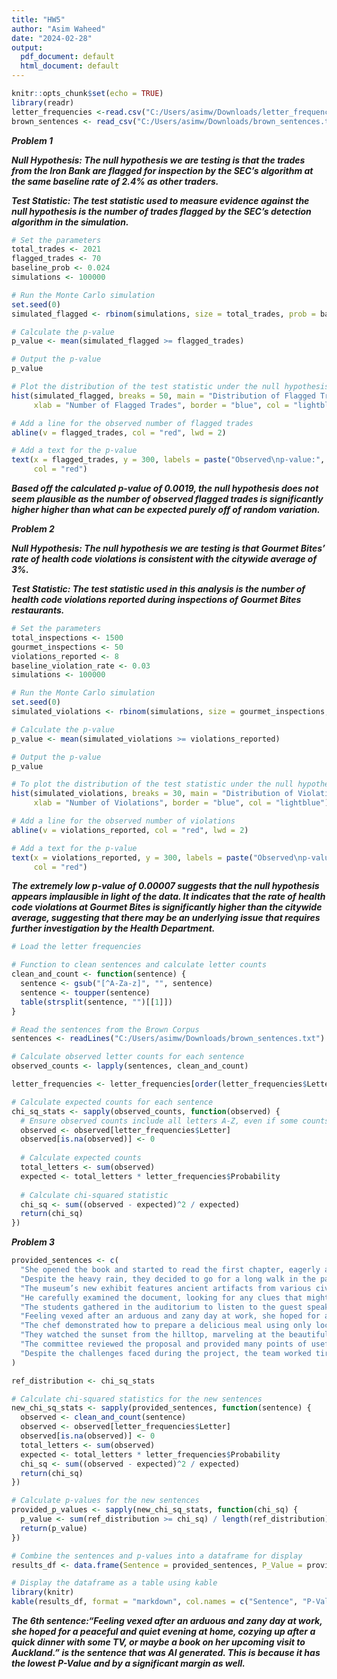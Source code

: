 ---
title: "HW5"
author: "Asim Waheed"
date: "2024-02-28"
output:
  pdf_document: default
  html_document: default
---

```{r setup, include=FALSE}
knitr::opts_chunk$set(echo = TRUE)
library(readr)
letter_frequencies <-read.csv("C:/Users/asimw/Downloads/letter_frequencies.csv")
brown_sentences <- read_csv("C:/Users/asimw/Downloads/brown_sentences.txt")
```

***Problem 1***

***Null Hypothesis: The null hypothesis we are testing is that the trades from the Iron Bank are flagged for inspection by the SEC's algorithm at the same baseline rate of 2.4% as other traders.***

***Test Statistic: The test statistic used to measure evidence against the null hypothesis is the number of trades flagged by the SEC's detection algorithm in the simulation.***
```{r, echo=FALSE, results='hide'}
# Set the parameters
total_trades <- 2021
flagged_trades <- 70
baseline_prob <- 0.024
simulations <- 100000

# Run the Monte Carlo simulation
set.seed(0) 
simulated_flagged <- rbinom(simulations, size = total_trades, prob = baseline_prob)

# Calculate the p-value
p_value <- mean(simulated_flagged >= flagged_trades)

# Output the p-value
p_value

# Plot the distribution of the test statistic under the null hypothesis
hist(simulated_flagged, breaks = 50, main = "Distribution of Flagged Trades under Null Hypothesis",
     xlab = "Number of Flagged Trades", border = "blue", col = "lightblue")

# Add a line for the observed number of flagged trades
abline(v = flagged_trades, col = "red", lwd = 2)

# Add a text for the p-value
text(x = flagged_trades, y = 300, labels = paste("Observed\np-value:", round(p_value, 4)),
     col = "red")
```

***Based off the calculated p-value of 0.0019, the null hypothesis does not seem plausible as the number of observed flagged trades is significantly higher higher than what can be expected purely off of random variation.***


***Problem 2***

***Null Hypothesis: The null hypothesis we are testing is that Gourmet Bites' rate of health code violations is consistent with the citywide average of 3%.***

***Test Statistic: The test statistic used in this analysis is the number of health code violations reported during inspections of Gourmet Bites restaurants.***

```{r, echo=FALSE, results='hide'}
# Set the parameters
total_inspections <- 1500
gourmet_inspections <- 50
violations_reported <- 8
baseline_violation_rate <- 0.03
simulations <- 100000

# Run the Monte Carlo simulation
set.seed(0) 
simulated_violations <- rbinom(simulations, size = gourmet_inspections, prob = baseline_violation_rate)

# Calculate the p-value
p_value <- mean(simulated_violations >= violations_reported)

# Output the p-value
p_value

# To plot the distribution of the test statistic under the null hypothesis
hist(simulated_violations, breaks = 30, main = "Distribution of Violations under Null Hypothesis",
     xlab = "Number of Violations", border = "blue", col = "lightblue")

# Add a line for the observed number of violations
abline(v = violations_reported, col = "red", lwd = 2)

# Add a text for the p-value
text(x = violations_reported, y = 300, labels = paste("Observed\np-value:", round(p_value, 4)),
     col = "red")
```

***The extremely low p-value of 0.00007 suggests that the null hypothesis appears implausible in light of the data. It indicates that the rate of health code violations at Gourmet Bites is significantly higher than the citywide average, suggesting that there may be an underlying issue that requires further investigation by the Health Department.***


```{r, echo=FALSE}
# Load the letter frequencies

# Function to clean sentences and calculate letter counts
clean_and_count <- function(sentence) {
  sentence <- gsub("[^A-Za-z]", "", sentence)
  sentence <- toupper(sentence)
  table(strsplit(sentence, "")[[1]])
}

# Read the sentences from the Brown Corpus
sentences <- readLines("C:/Users/asimw/Downloads/brown_sentences.txt")

# Calculate observed letter counts for each sentence
observed_counts <- lapply(sentences, clean_and_count)

letter_frequencies <- letter_frequencies[order(letter_frequencies$Letter), ]

# Calculate expected counts for each sentence
chi_sq_stats <- sapply(observed_counts, function(observed) {
  # Ensure observed counts include all letters A-Z, even if some counts are 0
  observed <- observed[letter_frequencies$Letter]
  observed[is.na(observed)] <- 0
  
  # Calculate expected counts
  total_letters <- sum(observed)
  expected <- total_letters * letter_frequencies$Probability
  
  # Calculate chi-squared statistic
  chi_sq <- sum((observed - expected)^2 / expected)
  return(chi_sq)
})
```

***Problem 3***

```{r, echo=FALSE}
provided_sentences <- c(
  "She opened the book and started to read the first chapter, eagerly anticipating what might come next.",
  "Despite the heavy rain, they decided to go for a long walk in the park, crossing the main avenue by the fountain in the center.",
  "The museum’s new exhibit features ancient artifacts from various civilizations around the world.",
  "He carefully examined the document, looking for any clues that might help solve the mystery.",
  "The students gathered in the auditorium to listen to the guest speaker’s inspiring lecture.",
  "Feeling vexed after an arduous and zany day at work, she hoped for a peaceful and quiet evening at home, cozying up after a quick dinner with some TV, or maybe a book on her upcoming visit to Auckland.",
  "The chef demonstrated how to prepare a delicious meal using only locally sourced ingredients, focusing mainly on some excellent dinner recipes from Spain.",
  "They watched the sunset from the hilltop, marveling at the beautiful array of colors in the sky.",
  "The committee reviewed the proposal and provided many points of useful feedback to improve the project’s effectiveness.",
  "Despite the challenges faced during the project, the team worked tirelessly to ensure its successful completion, resulting in a product that exceeded everyone’s expectations."
)

ref_distribution <- chi_sq_stats

# Calculate chi-squared statistics for the new sentences
new_chi_sq_stats <- sapply(provided_sentences, function(sentence) {
  observed <- clean_and_count(sentence)
  observed <- observed[letter_frequencies$Letter]
  observed[is.na(observed)] <- 0
  total_letters <- sum(observed)
  expected <- total_letters * letter_frequencies$Probability
  chi_sq <- sum((observed - expected)^2 / expected)
  return(chi_sq)
})

# Calculate p-values for the new sentences
provided_p_values <- sapply(new_chi_sq_stats, function(chi_sq) {
  p_value <- sum(ref_distribution >= chi_sq) / length(ref_distribution)
  return(p_value)
})

# Combine the sentences and p-values into a dataframe for display
results_df <- data.frame(Sentence = provided_sentences, P_Value = provided_p_values)

# Display the dataframe as a table using kable
library(knitr)
kable(results_df, format = "markdown", col.names = c("Sentence", "P-Value"))
```

***The 6th sentence:"Feeling vexed after an arduous and zany day at work, she hoped for a peaceful and quiet evening at home, cozying up after a quick dinner with some TV, or maybe a book on her upcoming visit to Auckland." is the sentence that was AI generated. This is because it has the lowest P-Value and by a significant margin as well.***

